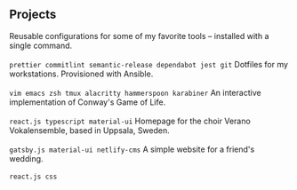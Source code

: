 ## Projects

<ProjectCard title="Configs" link="https://www.npmjs.com/search?q=%40eliasnorrby" bg="linear-gradient(to right, #D4145A 0%, #FBB03B 100%)">
Reusable configurations for some of my favorite tools &ndash; installed with a single command.
<br/>
<br/>
<code>prettier commitlint semantic-release dependabot jest git</code>
</ProjectCard>
<ProjectCard title=".dotfiles" link="https://github.com/eliasnorrby/dotfiles" bg="linear-gradient(to right, #662D8C 0%, #ED1E79 100%)">
Dotfiles for my workstations. Provisioned with Ansible.
<br/>
<br/>
<code>vim emacs zsh tmux alacritty hammerspoon karabiner</code>
</ProjectCard>
<ProjectCard title="Game of life" link="https://game-of-life.eliasnorrby.com" bg="linear-gradient(to right, #009245 0%, #FCEE21 100%)">
An interactive implementation of Conway's Game of Life.
<br/>
<br/>
<code>react.js typescript material-ui</code>
</ProjectCard>
<ProjectCard title="Verano" link="https://www.veranovokalensemble.se" bg="linear-gradient(to right, #FCCC21 0%, #CC5644 100%)">
Homepage for the choir Verano Vokalensemble, based in Uppsala, Sweden.
<br/>
<br/>
<code>gatsby.js material-ui netlify-cms</code>
</ProjectCard>
<ProjectCard title="Wedding" link="https://wedding-example.eliasnorrby.com" bg="linear-gradient(to right, #D585FF 0%, #00FFEE 100%)">
A simple website for a friend's wedding.
<br/>
<br/>
<code>react.js css</code>
</ProjectCard>
